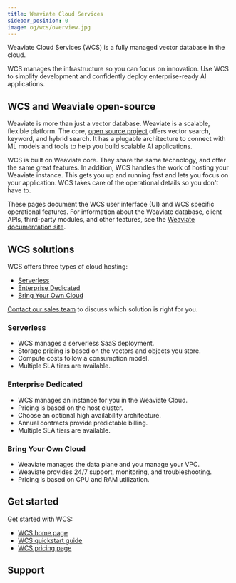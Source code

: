 ```yaml
---
title: Weaviate Cloud Services
sidebar_position: 0
image: og/wcs/overview.jpg
---
```


Weaviate Cloud Services (WCS) is a fully managed vector database in the cloud.

WCS manages the infrastructure so you can focus on innovation. Use WCS to simplify development and confidently deploy enterprise-ready AI applications.

## WCS and Weaviate open-source

Weaviate is more than just a vector database. Weaviate is a scalable, flexible platform. The core, [open source project](https://github.com/weaviate/weaviate) offers vector search, keyword, and hybrid search. It has a plugable architecture to connect with ML models and tools to help you build scalable AI applications.

WCS is built on Weaviate core. They share the same technology, and offer the same great features. In addition, WCS handles the work of hosting your Weaviate instance. This gets you up and running fast and lets you focus on your application. WCS takes care of the operational details so you don't have to.

These pages document the WCS user interface (UI) and WCS specific operational features. For information about the Weaviate database, client APIs, third-party modules, and other features, see the [Weaviate documentation site](../weaviate/index.md).  

## WCS solutions

WCS offers three types of cloud hosting:

- [Serverless](./index.mdx#serverless)
- [Enterprise Dedicated](./index.mdx#enterprise-dedicated)
- [Bring Your Own Cloud](./index.mdx#bring-your-own-cloud)

[Contact our sales team](https://weaviate.io/pricing#contact-sales) to discuss which solution is right for you.

### Serverless

- WCS manages a serverless SaaS deployment.
- Storage pricing is based on the vectors and objects you store.
- Compute costs follow a consumption model.
- Multiple SLA tiers are available.

### Enterprise Dedicated

- WCS manages an instance for you in the Weaviate Cloud.
- Pricing is based on the host cluster. 
- Choose an optional high availability architecture.
- Annual contracts provide predictable billing. 
- Multiple SLA tiers are available.

### Bring Your Own Cloud

- Weaviate manages the data plane and you manage your VPC.
- Weaviate provides 24/7 support, monitoring, and troubleshooting.
- Pricing is based on CPU and RAM utilization.

## Get started

Get started with WCS:

- [WCS home page](https://console.weaviate.cloud/)
- [WCS quickstart guide](./quickstart.mdx)
- [WCS pricing page](/pricing#)

## Support


<SupportAndTrouble />


<CustomScriptLoader/>
